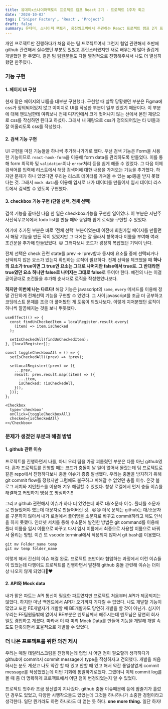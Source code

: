 ```yaml
---
title: 유데미x스나이퍼팩토리 프로젝트 캠프 React 2기 - 프로젝트 1주차 회고
date: '2024-10-02'
tags: ['Sniper Factory', 'React', 'Project']
draft: false
summary: 유데미, 스나이퍼 팩토리, 웅진씽크빅에서 주관하는 React 프로젝트 캠프 2기 프로젝트 1주차 회고.
---
```


개인 프로젝트만 진행하다가 처음 하는 팀 프로젝트여서 그런지 협업 관련해서 초반에 github 관련해서 실수했던 부분도 있었고 혼란스러웠지만 새로 배우는게 많아 즐겁게 개발했던 한 주였다.
같은 팀 팀원분들도 다들 열정적으로 진행해주셔서 나도 더 열심히 했던 한주였다.

### 기능 구현

#### 1. 페이지 UI 구현

현재 맡은 페이지의 UI들을 대부분 구현했다.
구현할 때 살짝 당황했던 부분은 Figma에 css가 정의되어있지 않고 이미지로 UI를 작성한 부분이 일부 있었기 때문이다.
이 부분에 대해 멘토님한테 여쭤보니 전체 디자인에서 크게 벗어나지 않는 선에서 본인 재량으로 css를 작성하면 된다고 하셨다.
그래서 내 재량으로 css가 정의되어있는 타 UI들과 잘 어울리도록 css를 작성했다.

#### 2. 검색 기능 구현

UI 구현을 마친 기능들을 하나씩 추가해나가기로 했다.
우선 검색 기능은 Form을 사용한 기능이므로 `react-hook-form`을 이용해 form data를 관리하도록 만들었다.
이를 통해 form 최적화 및 `validation`이나 `error`처리 등을 쉽게 해줄 수 있었다.
그 다음 이제 검색어를 입력해 리스트에서 해당 검색어에 대한 내용을 가져오는 기능을 추가했다.
하지만 문제가 하나 있었다면 우리는 리스트 데이터를 가져올 수 있는 api등을 받지 못했다는 것.
그래서 `mock data`를 이용해 임시로 내가 데이터를 만들어서 임시 데이터 리스트에서 검색할 수 있도록 구현했다.

#### 3. checkbox 기능 구현 (단일 선택, 전체 선택)

검색 기능을 끝마친 다음 한 일은 checkbox기능을 구현한 일이었다.
이 부분은 지난주 사전직무교육에서 todo list를 만들 때와 동일해 쉽게 로직을 구현할 수 있었다.

여기에 추가된 부분은 바로 '전체 선택' 부분이었는데
이전에 회원가입 페이지를 만들면서 해당 기능을 만든 적이 있었지만 그 때에는 잘 몰라서 항목마다 이름을 부여해 여러 조건문을 추가해 만들었었다. 😥
그러다보니 코드가 굉장히 복잡했던 기억이 난다.

전체 선택은 check 관련 state를 prev => !prev함과 동시에 요소들 중에 선택되거나 선택되지 않은 요소가 있는지 확인하는 로직이 필요하다.
전체 선택을 체크했을 때 <b>하나의 요소가 true이면 그 true인 요소는 그대로 나머지만 false에서 true로.
그 반대라면 true였던 요소 하나만 false로 나머지는 그대로 false</b>로 두어야 한다.
예전의 나는 이걸 곧이곧대로 조건들을 추가해 순서대로 로직을 작성했었나보다.

<b>하지만 이번에 나는 다르다!</b> 해당 기능은 javascript의 `some`, `every` 메서드를 이용해 정말 간단하게
전체선택 기능을 구현할 수 있었다. 그 사이 javascript를 조금 더 공부하고 코딩테스트 문제를 조금 더 풀어봤던
게 도움이 되었나보다. 이렇게 지저분했던 로직이 하나씩 깔끔해지는 것을 보니 뿌듯했다.

```
useEffect(() => {
  const findUnCheckedItem = localRegister.result.every(
    (item) => item.isChecked
  );

  setIsCheckedAll(findUnCheckedItem);
}, [localRegister]);
```

```
const toggleCheckboxAll = () => {
  setIsCheckedAll((prev) => !prev);

  setLocalRegister((prev) => ({
    ...prev,
    result: prev.result.map((item) => ({
      ...item,
      isChecked: !isCheckedAll,
    })),
  }));
};
```

```
<Checkbox
  type='checkbox'
  onClick={toggleCheckboxAll}
  checked={isCheckedAll}
></Checkbox>
```

### 문제가 생겼던 부분과 해결 방법

#### 1. github 관련 이슈

프로젝트를 진행하면서 나를, 아니 우리 팀을 가장 괴롭혔던 부분은 다름 아닌 github였다.
혼자 프로젝트를 진행할 때는 코드가 충돌이 날 일이 없어서 몰랐는데 팀 프로젝트로 같은 repo에서 진행하다보니 충돌 이슈가 종종 발생했다.
우리는 충돌을 방지하기 위해 git commit flow를 정했지만 그럼에도 불구하고 피해갈 수 없었던 충돌 이슈.
온갖 블로그 서치와 지인찬스를 이용해 겨우 해결할 수 있었다.
항상 로컬에서 먼저 충돌 이슈를 해결하고 커밋하기 명심 또 명심하기!!

그리고 github 관련해서 이슈가 하나 더 있었는데 바로 대/소문자 이슈.
폴더를 소문자로 만들었어야 했는데 대문자로 만들어버린 것.. 😫😫
더욱 문제는 github는 대/소문자를 구분하지 않아서 내가 로컬에서 폴더명을 소문자로 바꾸고 commit하려고 해도 인식을 하지 못했다.
인터넷 서치를 통해 수소문해 발견한 방법은 git command를 이용해 폴더 이름을 임시 이름으로 바꾸고
다시 임시 이름에서 최종으로 사용할 이름으로 바꿔서 올리는 방법.
이건 또 vscode terminal에서 적용되지 않아서 git bash를 이용했다.

```
git mv Folder_name temp
git mv temp folder_name
```

이렇게 해서 간신히 이슈 해결 완료.
프로젝트 초반이라 협업하는 과정에서 이런 이슈들이 있었는데 다행이도 프로젝트를 진행하면서
발전해 github 충돌 관련해 이슈는 더이상 나오지 않게 되었다🥰❤

#### 2. API와 Mock data

내가 맡은 파트는 API 통신이 필요한 파트였지만 프로젝트 처음부터 API가 제공되지는 않았다.
하지만 마냥 백엔드에서 API가 오기까지 기다릴 수 없었다. 나도 개발할 기능이 많았고 또한
FE개발자가 개발할 때 BE개발자도 당연히 개발을 할 것이 아닌가. 심지어 우리는 FE팀원들밖에 없어서 BE부분은 멘토님께서 해주시는데
멘토님은 당연히 회사 일도 겸업하고 계셨다.
따라서 이 때 미리 Mock Data를 만들어 기능을 개발해 개발 속도도 단축되면서 효율적으로 개발할 수 있었다.

### 더 나은 프로젝트를 위한 의견 제시

우리는 매일 데일리스크럼을 진행하는데 협업 시 어떤 점이 필요할까 생각하다가
github에 commit시 commit message에 type을 작성하자고 건의했다.
개발을 처음하시는 분도 계셨고 나도 약간 할 때 있고 안할 때 있고 해서 약간 통일성없게 commit message를 작성했었는데
이번 기회에 통일하기로했다. 그랬더니 이제 commit log를 볼 때 좀 더 명확하게 프로젝트에서 어떤 점이 변경되었는지 알 수 있었다.

프로젝트 첫주라 조금 정신없이 지나갔다. github 충돌 이슈때문에 등에 땀줄기가 흘렀던 경우도 있었고,
다양한 시행착오들도 있었는데 그것들 하나하나가 소중한 경험이라고 생각한다.
일단 뭔가라도 하면 하나라도 더 얻는 듯 하다. <b>one more thing.</b> 일단 하자!
